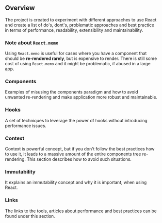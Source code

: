 
## Overview

The project is created to experiment with different approaches to use
React and create a list of do's, dont's, problematic approaches and best
practice in terms of performance, readability, extensibility and
maintainability.

### Note about `React.memo`

Using `React.memo` is useful for cases where you have a component that should be **re-rendered rarely**,
but is expensive to render. There is still some cost of using `React.memo` and it might be problematic,
if abused in a large app.

### Components

Examples of misusing the <Link to="/components">components</Link> paradigm and how to avoid unwanted re-rendering
and make application more robust and maintainable.

### Hooks

A set of techniques to leverage the power of <Link to="/hooks">hooks</Link> without introducing performance issues.

### Context

<Link to="/context">Context</Link> is powerful concept, but if you don't follow the
best practices how to use it, it leads to a massive amount of the entire components
tree re-rendering. This section describes how to avoid such situations.

### Immutability

It explains an <Link to="/immutability">immutability</Link> concept and why it is important, when using React.

### Links

The <Link to="/links">links</Link> to the tools, articles about performance and best practices can be found under this section.
